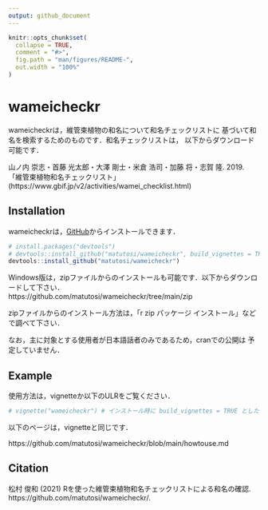 ```yaml
---
output: github_document
---
```


```r
knitr::opts_chunk$set(
  collapse = TRUE,
  comment = "#>",
  fig.path = "man/figures/README-",
  out.width = "100%"
)
```

# wameicheckr

wameicheckrは，維管束植物の和名について和名チェックリストに
基づいて和名を検索するためのものです．和名チェックリストは，
以下からダウンロード可能です．

山ノ内 崇志・首藤 光太郎・大澤 剛士・米倉 浩司・加藤 将・志賀 隆. 2019. 
    「維管束植物和名チェックリスト」 
    (https://www.gbif.jp/v2/activities/wamei_checklist.html)

## Installation

wameicheckrは，[GitHub](https://github.com/)からインストールできます．

``` r
# install.packages("devtools")
# devtools::install_github("matutosi/wameicheckr", build_vignettes = TRUE) # pandocが必要
devtools::install_github("matutosi/wameicheckr")

```

Windows版は，zipファイルからのインストールも可能です．以下からダウンロードして下さい．   
https://github.com/matutosi/wameicheckr/tree/main/zip

zipファイルからのインストール方法は，「r zip パッケージ インストール」などで調べて下さい．


なお，主に対象とする使用者が日本語話者のみであるため，cranでの公開は
予定していません．

## Example

使用方法は，vignetteか以下のULRをご覧ください．

``` r
# vignette("wameicheckr") # インストール時に build_vignettes = TRUE としたとき
```

以下のページは，vignetteと同じです．

https://github.com/matutosi/wameicheckr/blob/main/howtouse.md

## Citation

松村 俊和 (2021) Rを使った維管束植物和名チェックリストによる和名の確認. https://github.com/matutosi/wameicheckr/.
